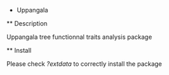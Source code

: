 * Uppangala

** Description

Uppangala tree functionnal traits analysis package

** Install

Please check *?extdata* to correctly install the package

